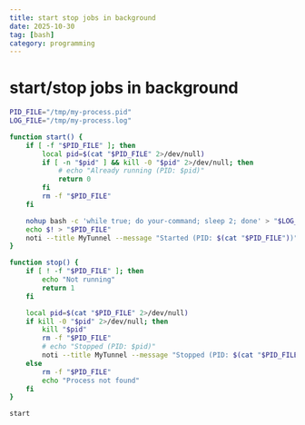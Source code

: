 ```yaml
---
title: start stop jobs in background
date: 2025-10-30
tag: [bash]
category: programming
---
```


# start/stop jobs in background

```bash
PID_FILE="/tmp/my-process.pid"
LOG_FILE="/tmp/my-process.log"

function start() {
    if [ -f "$PID_FILE" ]; then
        local pid=$(cat "$PID_FILE" 2>/dev/null)
        if [ -n "$pid" ] && kill -0 "$pid" 2>/dev/null; then
            # echo "Already running (PID: $pid)"
            return 0
        fi
        rm -f "$PID_FILE"
    fi

    nohup bash -c 'while true; do your-command; sleep 2; done' > "$LOG_FILE" 2>&1 &
    echo $! > "$PID_FILE"
    noti --title MyTunnel --message "Started (PID: $(cat "$PID_FILE"))"
}

function stop() {
    if [ ! -f "$PID_FILE" ]; then
        echo "Not running"
        return 1
    fi

    local pid=$(cat "$PID_FILE" 2>/dev/null)
    if kill -0 "$pid" 2>/dev/null; then
        kill "$pid"
        rm -f "$PID_FILE"
        # echo "Stopped (PID: $pid)"
        noti --title MyTunnel --message "Stopped (PID: $(cat "$PID_FILE"))"
    else
        rm -f "$PID_FILE"
        echo "Process not found"
    fi
}

start
```
